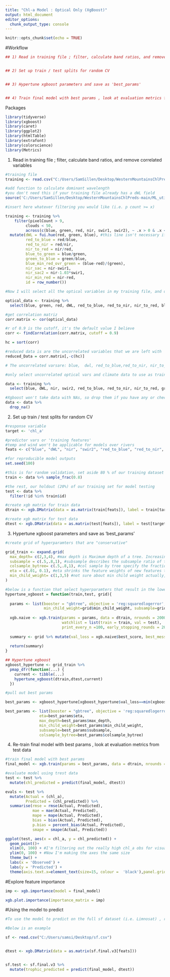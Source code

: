```yaml
---
title: "Chl-a Model : Optical Only (XgBoost)"
output: html_document
editor_options: 
  chunk_output_type: console
---
```


```r
knitr::opts_chunk$set(echo = TRUE)
```

#Workflow
```r

## 1) Read in training file ; filter, calculate band ratios, and remove correlated variables 


## 2) Set up train / test splits for random CV 


## 3) Hypertune xgboost parameters and save as 'best_params' 


## 4) Train final model with best params , look at evaluation metrics from test data

```

Packages
```r
library(tidyverse)
library(xgboost)
library(caret)
library(ggplot2)
library(htmlTable)
library(extrafont)
library(colorscience)
library(Metrics)
```

1) Read in training file ; filter, calculate band ratios, and remove correlated variables 
```r
#training file 
training <- read.csv("C:/Users/SamSillen/Desktop/WesternMountainsChlPreds-main/csvs/training.csv") 

#add function to calculate dominant wavelength
#you don't need this if your training file already has a dWL field
source('C:/Users/SamSillen/Desktop/WesternMountainsChlPreds-main/ML_utils.R')

#insert here whatever filtering you would like (i.e. p count >= x)

training <- training %>%
    filter(pixelCount > 9, 
         clouds < 50,    
         across(c(blue, green, red, nir, swir1, swir2), ~ .x > 0 & .x < 2000)) %>% # taken from Simon Code (reasonable reflectance values)
  mutate(dWL = fui.hue(red, green, blue), #this line isn't necessary if you already have dWL as a field
         red_to_blue = red/blue,
         red_to_nir = red/nir,
         nir_to_red = nir/red,
         blue_to_green = blue/green,
         green_to_blue = green/blue,
         blue_min_red_ovr_green = (blue-red)/(green),
         nir_sac = nir-swir1,
         nir_sac2 = nir-1.03*swir1,
         nir_min_red = nir-red,
         id = row_number())

#Now I will select all the optical variables in my training file, and determine which ones are correlated. I will only use uncorrelated vars as training features in my model 

optical_data <- training %>%
  select(blue, green, red, dWL, red_to_blue, red_to_nir, nir_to_red, blue_to_green, green_to_blue, blue_min_red_ovr_green, nir_sac, nir_sac2, nir_min_red)

#get correlation matriz
corr.matrix <- cor(optical_data)

#r of 0.9 is the cutoff, it's the default value I believe
corr <- findCorrelation(corr.matrix, cutoff = 0.9)

hc = sort(corr)

#reduced data is are the uncorrelated variables that we are left with
reduced_Data = corr.matrix[,-c(hc)]

# The uncorrelated varsare: blue,  dwl, red_to_blue,red_to_nir, nir_to_red, green_to_blue, nir_sac, nir_min_red

#only select uncorrelated optical vars and climate data to use as training data

data <- training %>%
  select(blue, dWL, nir, swir2, red_to_blue, red_to_nir, nir_to_red, green_to_blue, nir_sac, nir_min_red, chl_a, lagoslakeid,id, mean_temp_14_day, date, wind)

#Xgboost won't take data with NAs, so drop them if you have any or check for them 
data <- data %>%
  drop_na()

```

2) Set up train / test splits for random CV 
```r
#response variable 
target <- 'chl_a'

#predictor vars or 'training features'
#temp and wind won't be applicable for models over rivers
feats <- c("blue", "dWL", "nir", "swir2", "red_to_blue", "red_to_nir", "nir_to_red", "green_to_blue", "nir_sac", "nir_min_red", "mean_temp_14_day","wind")

#for reproducible model outputs
set.seed(100)

#this is for random validation, set aside 80 % of our training dataset for trainig
train <- data %>% sample_frac(0.8)

#the rest, our holdout (20%) of our training set for model testing
test <- data %>% 
  filter(!id %in% train$id)

#create xgb matrix for train data
dtrain <- xgb.DMatrix(data = as.matrix(train[feats]), label = train[target][[1]])

#create xgb matrix for test data
dtest <- xgb.DMatrix(data = as.matrix(test[feats]), label = test[target][[1]])

```


3) Hypertune xgboost parameters and save as 'best_params' 
```r

#create grid of hyperparamters that are "conservative"

grid_train <- expand.grid(
  max_depth= c(2,3,4), #max depth is Maximum depth of a tree. Increasing this value will make the model more complex and more likely to overfit.
  subsample = c(.5,.8,1), #subsample describes the subsample ratio of the training instances. Setting it to 0.5 means that XGBoost would randomly sample half of the training data prior to growing trees, and this would prevent overfitting.
  colsample_bytree= c(.5,.8,1), #col sample by tree specify the fraction of columns to be subsampled.
  eta = c(.01, 0.1), #eta shrinks the feature weights of new features to make the boosting process more conservative.
  min_child_weight= c(1,3,5) #not sure about min child weight actually, check out : https://xgboost.readthedocs.io/en/stable/parameter.html for more information 
)

#below is a function that select hyperparamters that result in the lowest model error (log loss)
hypertune_xgboost = function(train,test, grid){
  
  params <- list(booster = "gbtree", objective = 'reg:squaredlogerror', eta=grid$eta ,max_depth=grid$max_depth, 
                 min_child_weight=grid$min_child_weight, subsample=grid$subsample, colsample_bytree=grid$colsample_bytree)
  
  xgb.naive <- xgb.train(params = params, data = dtrain, nrounds = 2000, 
                         watchlist = list(train = train, val = test), 
                         print_every_n =100, early_stopping_rounds = 20)
  
  summary <- grid %>% mutate(val_loss = xgb.naive$best_score, best_message = xgb.naive$best_msg)
  
  return(summary) 
}

## Hypertune xgboost
xgboost_hypertune <- grid_train %>%
  pmap_dfr(function(...) {
    current <- tibble(...)
    hypertune_xgboost(dtrain,dtest,current)
  })

#pull out best params

best_params <- xgboost_hypertune[xgboost_hypertune$val_loss==min(xgboost_hypertune$val_loss),]

best_params <- list(booster = "gbtree", objective = 'reg:squaredlogerror',
               eta=best_params$eta,
               max_depth=best_params$max_depth, 
               min_child_weight=best_params$min_child_weight, 
               subsample=best_params$subsample, 
               colsample_bytree=best_params$colsample_bytree)


```


4) Re-train final model with best params , look at evaluation metrics from test data
```r
#train final model with best params
final_model <- xgb.train(params = best_params, data = dtrain, nrounds = 2000, print_every_n = 20)

#evaluate model using trest data
test <- test %>%
  mutate(chl_predicted = predict(final_model, dtest))

evals <- test %>%
  mutate(Actual = (chl_a), 
         Predicted = (chl_predicted)) %>%
  summarise(rmse = rmse(Actual, Predicted),
            mae = mae(Actual, Predicted),
            mape = mape(Actual, Predicted),
            bias = bias(Actual, Predicted),
            p.bias = percent_bias(Actual, Predicted),
            smape = smape(Actual, Predicted)) 

ggplot(test, aes(x = chl_a, y = chl_predicted)) +
  geom_point()+
  xlim(0, 100) + #I'm filtering out the really high chl_a obs for visualization, but would probably do this earlier on before training the model
  ylim(0, 100) + #Now I'm making the axes the same size 
  theme_bw() +
  labs(x = 'Observed') +
  labs(y = 'Predicted') + 
  theme(axis.text.x=element_text(size=15, colour =  'black'),panel.grid.minor = element_blank(), panel.grid.major = element_blank(), axis.text.y = element_text(size=15,colour = 'black'), axis.title.x =     element_text(size=20, face = 'bold'),axis.title.y = element_text(size=20, face = 'bold'), legend.title = element_text(size = 15), legend.text = element_text(size = 15))

```

#Explore feature importance
```r
imp <- xgb.importance(model = final_model)

xgb.plot.importance(importance_matrix = imp)
```

#Using the model to predict
```r

#To use the model to predict on the full sf dataset (i.e. Limnosat) , read in sf, then make it a matrix, then use predict()

#Below is an example

sf <- read.csv("C:/Users/samsi/Desktop/sf.csv")


dtest <- xgb.DMatrix(data = as.matrix(sf.final.v3[feats]))


sf.test <- sf.final.v3 %>%
  mutate(trophic_predicted = predict(final_model, dtest))


```